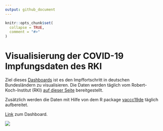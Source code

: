 ```yaml
---
output: github_document
---
```


<!-- README.md is generated from README.Rmd. Please edit that file -->

```r
knitr::opts_chunk$set(
  collapse = TRUE,
  comment = "#>"
)
```

# Visualisierung der COVID-19 Impfungsdaten des RKI

Ziel dieses [Dashboards](https://favstats.github.io/vaccc19de_dashboard/) ist es den Impffortschritt in deutschen Bundesländern zu visualisieren. Die Daten werden täglich vom Robert-Koch-Institut (RKI) [auf dieser Seite](https://www.rki.de/DE/Content/InfAZ/N/Neuartiges_Coronavirus/Daten/Impfquoten-Tab.html) bereitgestellt.

Zusätzlich werden die Daten mit Hilfe von dem R package [vaccc19de](https://github.com/friep/vaccc19de) täglich aufbereitet.

[Link](https://favstats.github.io/vaccc19de_dashboard/) zum Dashboard.

![](img.png)
